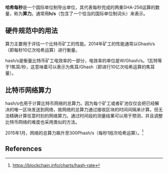 '''哈希每秒'''是一个国际单位制导出单位，其代表每秒完成的两重SHA-256运算的数量，称为'''算力'''。通常用'''h/s'''（包含了一个恰当的国际单位制词头）来表示。

== 硬件规范中的用法 ==
算力主要用于评估一个比特币矿工的性能。2014年矿工的性能通常以Ghash/s（即每秒10亿次哈希运算）进行衡量。

hash/s是衡量比特币矿工电效率的一部分，电效率的单位是W/Ghash/s。1瓦特等于1焦耳/秒，这意味着可以表示为焦耳/Ghash（即进行10亿次哈希运算的焦耳量）。

== 比特币网络算力 ==
hash/s也用于计算比特币网络的总算力。因为每个矿工或者矿池仅仅会把已经解决的唯一区块发送到网络，故网络的总算力通过接收区块的时间间隔来计算。但无法精确计算任意时刻的网络算力。通过时间段的测量结果可以用于预测，并且调整比特币网络的难度也采用类似的方法。

2015年1月，网络的总算力飙升至300Phash/s（每秒1拍次哈希运算）。<ref>https://blockchain.info/charts/hash-rate</ref>

== References ==
<references />
